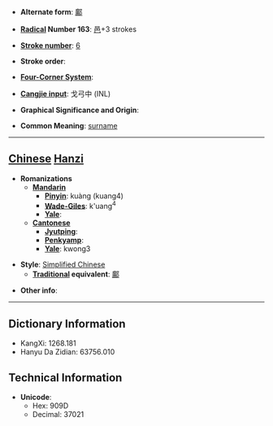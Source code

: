 * '''Alternate form''': [[鄺]]

* '''[[Wiktionary:Chinese radical index| Radical]] Number 163''': [[Wiktionary:Chinese radical index 邑|邑]]+3 strokes

* '''[[Wiktionary:Chinese total strokes index|Stroke number]]''': [[Wiktionary:Chinese total strokes index 6|6]]

* '''Stroke order''': 

* '''[[Wiktionary:Chinese four corner index|Four-Corner System]]''': 

* '''[[Wiktionary:Chinese Cangjie index|Cangjie input]]''': 戈弓中 (INL)

* '''Graphical Significance and Origin''': 

* '''Common Meaning''': [[surname]]

----

== [[Chinese]] [[Hanzi]] ==

* '''Romanizations'''
** '''[[Mandarin]]'''
*** '''[[Pinyin]]''': kuàng (kuang4)
*** '''[[Wade-Giles]]''': k'uang<sup>4</sup>
*** '''[[Yale]]''': 
** '''[[Cantonese]]'''
*** '''[[Jyutping]]''':
*** '''[[Penkyamp]]''': 
*** '''[[Yale]]''': kwong3

* '''Style''': [[Simplified Chinese]] 
** '''[[Traditional Chinese|Traditional]] equivalent''': [[鄺]]

* '''Other info''': 

----

== Dictionary Information ==

* KangXi: 1268.181
* Hanyu Da Zidian: 63756.010

== Technical Information ==

* '''Unicode''':
** Hex: 909D
** Decimal: 37021